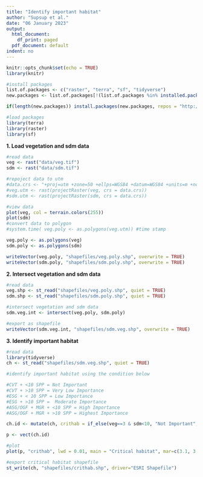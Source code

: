 ```yaml
---
title: "Identify important habitat"
author: "Supsup et al."
date: "06 January 2023"
output:
  html_document:
    df_print: paged
  pdf_document: default
indent: no
---
```

```r
knitr::opts_chunk$set(echo = TRUE)
library(knitr)
```
```r
#install packages
list.of.packages <- c("raster", "terra", "sf", "tidyverse")
new.packages <- list.of.packages[!(list.of.packages %in% installed.packages()[,"Package"])]

if(length(new.packages)) install.packages(new.packages, repos = "http://cran.us.r-project.org")

#load packages
library(terra)
library(raster)
library(sf)
```

**1. Load vegetation and sdm data**
```r
#read data
veg <- rast("data/veg.tif")
sdm <- rast("data/sdm.tif")

#repoject data to utm
#data.crs <- "+proj=utm +zone=50 +ellps=WGS84 +datum=WGS84 +units=m +no_defs "
#veg.utm <- rast(projectRaster(veg, crs = data.crs))
#sdm.utm <- rast(projectRaster(sdm, crs = data.crs))

#view data
plot(veg, col = terrain.colors(255))
plot(sdm)
#convert data to polygon
#system.time( veg.poly <- as.polygons(veg.utm)) #time stamp

veg.poly <- as.polygons(veg)
sdm.poly <- as.polygons(sdm)

writeVector(veg.poly, "shapefiles/veg.poly.shp", overwrite = TRUE)
writeVector(sdm.poly, "shapefiles/sdm.poly.shp", overwrite = TRUE)
```

**2. Intersect vegetation and sdm data**
```r
#read data
veg.shp <- st_read("shapefiles/veg.poly.shp", quiet = TRUE)
sdm.shp <- st_read("shapefiles/sdm.poly.shp", quiet = TRUE)

#intersect vegetation and sdm data
sdm.veg.int <- intersect(veg.poly, sdm.poly)

#export as shapefile
writeVector(sdm.veg.int, "shapefiles/sdm.veg.shp", overwrite = TRUE)
```

**3. Identify important habitat**
```r
#read data
library(tidyverse)
ch <- st_read("shapefiles/sdm.veg.shp", quiet = TRUE)

#identify important habitat using the condition below

#CVT + <10 SPP = Not Important
#CVT + >10 SPP = Very Low Importance
#ESG + < 10 SPP = Low Importance 
#ESG + >10 SPP =  Moderate Importance 
#ASG/OGF + MGR + <10 SPP = High Importance
#ASG/OGF + MGR + >10 SPP = Highest Importance

ch.id <- mutate(ch, crithab = if_else(veg==3 & sdm<10, "Not Important", if_else(veg==3 & sdm>=10, "Very Low Importance", if_else(veg==2 & sdm<10, "Low Importance", if_else(veg==2 & sdm>=10, "Moderate Importance", if_else(veg==1 & sdm<10, "High Importance", if_else(veg==1 & sdm>=10, "Highest Importance", if_else(veg==4 & sdm<10, "High Importance", if_else(veg==4 & sdm>=10, "Highest Importance", "Not Data")))))))))

p <- vect(ch.id)

#plot
plot(p, "crithab", lwd = 0.01, main = "Critical habitat", mar=c(3.1, 3.1, 2.1, 9.1))

#export critical habitat shapefile
st_write(ch, "shapefiles/crithab.shp", driver="ESRI Shapefile")
```
